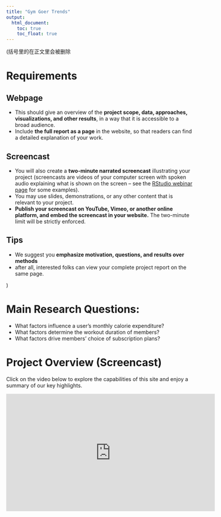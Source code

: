 ```yaml
---
title: "Gym Goer Trends"
output: 
  html_document:
    toc: true
    toc_float: true
---
```



(括号里的在正文里会被删除

# Requirements

## Webpage

- This should give an overview of the **project scope, data, approaches, visualizations, and other results**, in a way that it is accessible to a broad audience. 
- Include **the full report as a page** in the website, so that readers can find a detailed explanation of your work.

## Screencast
- You will also create a **two-minute narrated screencast** illustrating your project (screencasts are videos of your computer screen with spoken audio explaining what is shown on the screen – see the [RStudio webinar page](https://www.rstudio.com/resources/webinars/) for some examples). 
- You may use slides, demonstrations, or any other content that is relevant to your project. 
- **Publish your screencast on YouTube, Vimeo, or another online platform, and embed the screencast in your website.** The two-minute limit will be strictly enforced.

## Tips
- We suggest you **emphasize motivation, questions, and results over methods**
- after all, interested folks can view your complete project report on the same page.

)

# Main Research Questions:

- What factors influence a user's monthly calorie expenditure?
- What factors determine the workout duration of members?
- What factors drive members' choice of subscription plans?

# Project Overview (Screencast)
Click on the video below to explore the capabilities of this site and enjoy a summary of our key highlights.

<iframe width="560" height="315" src="https://www.youtube.com/embed/vNYQC4V8GG4" title="YouTube video player" frameborder="0" allow="accelerometer; autoplay; clipboard-write; encrypted-media; gyroscope; picture-in-picture; web-share" allowfullscreen></iframe>
